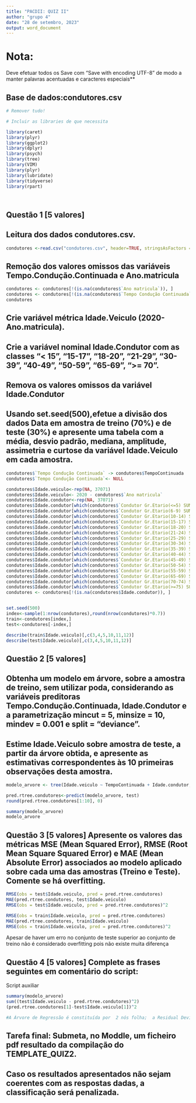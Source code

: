 ```yaml
--- 
title: "PACDII: QUIZ II"
author: "grupo 4"
date: "28 de setembro, 2023"
output: word_document
---
```


# Nota:
Deve efetuar todos os Save com "Save with encoding UTF-8" de modo a manter palavras acentuadas e caracteres especiais**

## Base de dados:condutores.csv


```r
# Remover tudo!

# Incluir as libraries de que necessita

library(caret)
library(plyr)
library(ggplot2)
library(dplyr)
library(psych)
library(tree)
library(VIM)
library(plyr)
library(lubridate)
library(tidyverse)
library(rpart)




```
## Questão 1 [5 valores] 

## Leitura dos dados condutores.csv.

```r
condutores <-read.csv("condutores.csv", header=TRUE, stringsAsFactors = T, sep=",",dec=",",check.names=F,na.strings=c("NA","NÃO DEFINIDO"),fileEncoding = "UTF-8")

```

## Remoção dos valores omissos das variáveis Tempo.Condução.Continuada e Ano.matricula

```r
condutores <- condutores[!(is.na(condutores$`Ano matricula`)), ]
condutores <- condutores[!(is.na(condutores$`Tempo Condução Continuada`)), ]
condutores
```
## Crie variável métrica Idade.Veiculo (2020-Ano.matricula).

## Crie a variável nominal Idade.Condutor com as classes "< 15", "15-17", "18-20", "21-29", "30-39", "40-49", "50-59", "65-69", ">= 70".

## Remova os valores omissos da variável Idade.Condutor

## Usando set.seed(500),efetue a divisão dos dados Data em amostra de treino (70%) e de teste (30%) e apresente uma tabela com a média, desvio padrão, mediana, amplitude, assimetria e curtose da variável Idade.Veiculo em cada amostra.

```r

condutores$`Tempo Condução Continuada` -> condutores$TempoContinuada 
condutores$`Tempo Condução Continuada`<- NULL

condutores$Idade.veiculo<-rep(NA, 37071)
condutores$Idade.veiculo<- 2020 - condutores$`Ano matricula`
condutores$Idade.condutor<-rep(NA, 37071)
condutores$Idade.condutor[which(condutores$`Condutor Gr.Etario(<=5) SUM` >= 1)]<- "< 15"
condutores$Idade.condutor[which(condutores$`Condutor Gr.Etario(6-9) SUM`==1)]<- "< 15"
condutores$Idade.condutor[which(condutores$`Condutor Gr.Etario(10-14) SUM`==1)]<- "< 15"
condutores$Idade.condutor[which(condutores$`Condutor Gr.Etario(15-17) SUM`==1)]<- "15 - 17"
condutores$Idade.condutor[which(condutores$`Condutor Gr.Etario(18-20) SUM`==1)]<- "18-20"
condutores$Idade.condutor[which(condutores$`Condutor Gr.Etario(21-24) SUM`==1)]<- "21-29"
condutores$Idade.condutor[which(condutores$`Condutor Gr.Etario(25-29) SUM`==1)]<- "21-29"
condutores$Idade.condutor[which(condutores$`Condutor Gr.Etario(30-34) SUM`==1)]<- "30-39"
condutores$Idade.condutor[which(condutores$`Condutor Gr.Etario(35-39) SUM`==1)]<- "30-39"
condutores$Idade.condutor[which(condutores$`Condutor Gr.Etario(40-44) SUM`==1)]<- "40-49"
condutores$Idade.condutor[which(condutores$`Condutor Gr.Etario(45-49) SUM`==1)]<- "40-49"
condutores$Idade.condutor[which(condutores$`Condutor Gr.Etario(50-54) SUM`==1)]<- "50-59"
condutores$Idade.condutor[which(condutores$`Condutor Gr.Etario(55-59) SUM`==1)]<- "50-59"
condutores$Idade.condutor[which(condutores$`Condutor Gr.Etario(65-69) SUM`==1)]<- "65-69"
condutores$Idade.condutor[which(condutores$`Condutor Gr.Etario(70-74) SUM`==1)]<- ">=70"
condutores$Idade.condutor[which(condutores$`Condutor Gr.Etario(>=75) SUM`==1)]<- ">=70"
condutores <- condutores[!(is.na(condutores$Idade.condutor)), ]


set.seed(500)
index<-sample(1:nrow(condutores),round(nrow(condutores)*0.7))
train<-condutores[index,] 
test<-condutores[-index,]

describe(train$Idade.veiculo)[,c(3,4,5,10,11,12)]
describe(test$Idade.veiculo)[,c(3,4,5,10,11,12)]
```


## Questão 2 [5 valores]

## Obtenha um modelo em árvore, sobre a amostra de treino, sem utilizar poda, considerando as variáveis preditoras Tempo.Condução.Continuada, Idade.Condutor e a parametrização mincut = 5, minsize = 10, mindev = 0.001 e split = "deviance". 

## Estime Idade.Veiculo sobre amostra de teste, a partir da árvore obtida, e apresente as estimativas correspondentes às 10 primeiras observações desta amostra.


```r
modelo_arvore <- tree(Idade.veiculo ~ TempoContinuada + Idade.condutor, data = train , mincut = 5, minsize = 10, mindev = 0.001,split = "deviance")

pred.rtree.condutores<-predict(modelo_arvore, test)
round(pred.rtree.condutores[1:10], 0)

summary(modelo_arvore)
modelo_arvore
```

## Questão 3 [5 valores] Apresente os valores das métricas MSE (Mean Squared Error), RMSE (Root Mean Square Squared Error) e MAE (Mean Absolute Error) associados ao modelo aplicado sobre cada uma das amostras (Treino e Teste). Comente se há overfitting.

```r

RMSE(obs = test$Idade.veiculo, pred = pred.rtree.condutores)
MAE(pred.rtree.condutores, test$Idade.veiculo)
RMSE(obs = test$Idade.veiculo, pred = pred.rtree.condutores)^2

RMSE(obs = train$Idade.veiculo, pred = pred.rtree.condutores)
MAE(pred.rtree.condutores, train$Idade.veiculo)
RMSE(obs = train$Idade.veiculo, pred = pred.rtree.condutores)^2
```
Apesar de haver um erro no conjunto de teste superior ao conjunto de treino não é considerado overfitting pois não existe muita diferença

## Questão 4 [5 valores] Complete as frases seguintes em comentário do script:

Script auxiliar
```r
summary(modelo_arvore)
sum((test$Idade.veiculo - pred.rtree.condutores)^2)
(pred.rtree.condutores[1]-test$Idade.veiculo[1])^2

```

```r
#A Árvore de Regressão é constituída por  2 nós folha;  a Residual Deviance associada ao modelo sobre a amostra de teste é 780187.9; o erro quadrático de previsão, relativo a Idade.Veiculo, para a primeira observação do conjunto teste é 49.45411. Para reduzir a complexidade do modelo em árvore o valor do argumento mindev da function tree deve ser alterado para 0.01 (selecione um dos seguintes valores: 0.01; 0.0001).
```


## Tarefa final: Submeta, no Moddle, um ficheiro pdf resultado da compilação do TEMPLATE_QUIZ2.
## Caso os resultados apresentados não sejam coerentes com as respostas dadas, a classificação será penalizada.